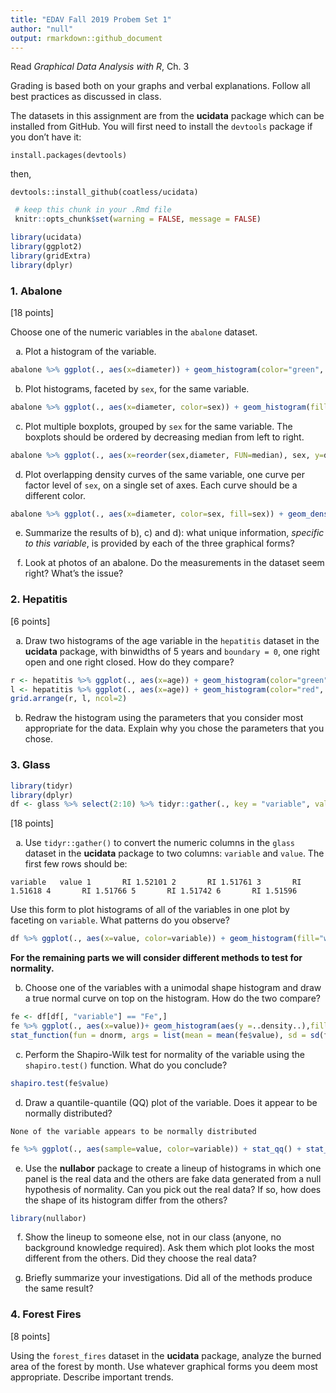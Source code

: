 ```yaml
---
title: "EDAV Fall 2019 Probem Set 1"
author: "null"
output: rmarkdown::github_document
---
```


Read *Graphical Data Analysis with R*, Ch. 3

Grading is based both on your graphs and verbal explanations. Follow all best practices as discussed in class.

The datasets in this assignment are from the **ucidata** package which can be installed from GitHub.  You will first need to install the `devtools` package if you don't have it:

`install.packages(devtools)`  

then,  

`devtools::install_github(coatless/ucidata)`

```r
 # keep this chunk in your .Rmd file
 knitr::opts_chunk$set(warning = FALSE, message = FALSE)
```
    
```r
library(ucidata)
library(ggplot2)
library(gridExtra)
library(dplyr)
```
### 1. Abalone 

[18 points]

Choose one of the numeric variables in the `abalone` dataset.  

a) Plot a histogram of the variable. 
```r
abalone %>% ggplot(., aes(x=diameter)) + geom_histogram(color="green", fill="white")
```


b) Plot histograms, faceted by `sex`, for the same variable. 
```r
abalone %>% ggplot(., aes(x=diameter, color=sex)) + geom_histogram(fill="white",  position="dodge")
```

c) Plot multiple boxplots, grouped by `sex` for the same variable. The boxplots should be ordered by decreasing median from left to right.  
```r
abalone %>% ggplot(., aes(x=reorder(sex,diameter, FUN=median), sex, y=diameter, color=sex)) + geom_boxplot()
```

d) Plot overlapping density curves of the same variable, one curve per factor level of `sex`, on a single set of axes. Each curve should be a different color. 
```r
abalone %>% ggplot(., aes(x=diameter, color=sex, fill=sex)) + geom_density(alpha=0.4)
```


e) Summarize the results of b), c) and d): what unique information, *specific to this variable*, is provided by each of the three graphical forms?


f) Look at photos of an abalone. Do the measurements in the dataset seem right? What's the issue?

### 2. Hepatitis 

[6 points]

a) Draw two histograms of the age variable in the `hepatitis` dataset in the **ucidata** package, with binwidths of 5 years and `boundary = 0`, one right open and one right closed.  How do they compare?
```r
r <- hepatitis %>% ggplot(., aes(x=age)) + geom_histogram(color="green", fill="white", binwidth=5,  boundary=0, closed='right') + xlab("Age with right closed")
l <- hepatitis %>% ggplot(., aes(x=age)) + geom_histogram(color="red", fill="white", binwidth=5,  boundary=0, closed='left') + xlab("Age with left closed")
grid.arrange(r, l, ncol=2)  
```

b) Redraw the histogram using the parameters that you consider most appropriate for the data. Explain why you chose the parameters that you chose.

### 3. Glass

```r
library(tidyr)
library(dplyr)
df <- glass %>% select(2:10) %>% tidyr::gather(., key = "variable", value = "value")
```
[18 points]

a) Use `tidyr::gather()` to convert the numeric columns in the  `glass` dataset in the **ucidata** package to two columns: `variable` and `value`. The first few rows should be:

```  variable   value
1       RI 1.52101
2       RI 1.51761
3       RI 1.51618
4       RI 1.51766
5       RI 1.51742
6       RI 1.51596
```


Use this form to plot histograms of all of the variables in one plot by faceting on `variable`. What patterns do you observe?
```r
df %>% ggplot(., aes(x=value, color=variable)) + geom_histogram(fill="white", position="dodge")
```

**For the remaining parts we will consider different methods to test for normality.**

b) Choose one of the variables with a unimodal shape histogram and draw a true normal curve on top on the histogram. How do the two compare?

```r
fe <- df[df[, "variable"] == "Fe",]
fe %>% ggplot(., aes(x=value))+ geom_histogram(aes(y =..density..),fill = "white", color="green") +
stat_function(fun = dnorm, args = list(mean = mean(fe$value), sd = sd(fe$value)), color="red") + xlab("Fe value")
```

c) Perform the Shapiro-Wilk test for normality of the variable using the `shapiro.test()` function. What do you conclude?

```r
shapiro.test(fe$value)
```

d) Draw a quantile-quantile (QQ) plot of the variable. Does it appear to be normally distributed?

```None of the variable appears to be normally distributed
```

```r
fe %>% ggplot(., aes(sample=value, color=variable)) + stat_qq() + stat_qq_line()
```

e) Use the **nullabor** package to create a lineup of histograms in which one panel is the real data and the others are fake data generated from a null hypothesis of normality. Can you pick out the real data? If so, how does the shape of its histogram differ from the others? 

```r
library(nullabor)
```

f) Show the lineup to someone else, not in our class (anyone, no background knowledge required). Ask them which plot looks the most different from the others. Did they choose the real data?

g) Briefly summarize your investigations. Did all of the methods produce the same result?


### 4. Forest Fires

[8 points]

Using the `forest_fires` dataset in the **ucidata** package, analyze the burned area of the forest by month.  Use whatever graphical forms you deem most appropriate. Describe important trends.


